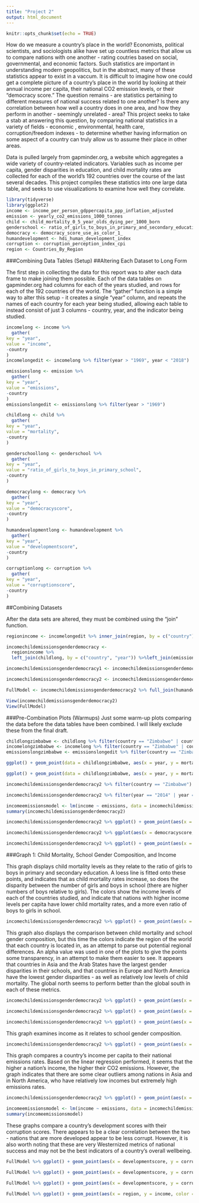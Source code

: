 ```yaml
---
title: "Project 2"
output: html_document
---
```


```r
knitr::opts_chunk$set(echo = TRUE)
```
How do we measure a country's place in the world? Economists, political scientists, and sociologists alike have set up countless metrics that allow us to compare nations with one another - rating coutries based on social, governmental, and economic factors. Such statistics are important in understanding modern geopolitics, but in the abstract, many of these statistics appear to exist in a vaccum. It is difficult to imagine how one could get a complete picture of a country's place in the world by looking at their annual income per capita, their national CO2 emission levels, or their "democracy score." The question remains - are statistics pertaining to different measures of national success related to one another? Is there any correlation between how well a country does in one area, and how they perform in another - seemingly unrelated - area? This project seeks to take a stab at answering this question, by comparing national statistics in a variety of fields - economic , environmental, health care, corruption/freedom indexes - to determine whether having information on some aspect of a country can truly allow us to assume their place in other areas. 

Data is pulled largely from gapminder.org, a website which aggregates a wide variety of country-related indicators. Variables such as income per capita, gender disparities in education, and child mortality rates are collected for each of the world's 192 countries over the course of the last several decades. This project compiles these statistics into one large data table, and seeks to use visualizations to examine how well they correlate. 

```r
library(tidyverse)
library(ggplot2)
income <- income_per_person_gdppercapita_ppp_inflation_adjusted
emission <- yearly_co2_emissions_1000_tonnes
child <- child_mortality_0_5_year_olds_dying_per_1000_born
genderschool <- ratio_of_girls_to_boys_in_primary_and_secondary_education_perc_1_
democracy <- democracy_score_use_as_color_1_
humandevelopment <- hdi_human_development_index
corruption <- corruption_perception_index_cpi
region <- Countries_By_Region
```

###Combining Data Tables (Setup)
##Altering Each Dataset to Long Form

The first step in collecting the data for this report was to alter each data frame to make joining them possible. Each of the data tables on gapminder.org had columns for each of the years studied, and rows for each of the 192 countries of the world. The "gather" function is a simple way to alter this setup - it creates a single "year" column, and repeats the names of each country for each year being studied, allowing each table to instead consist of just 3 columns - country, year, and the indicator being studied. 
```r
incomelong <- income %>%
  gather(
key = "year", 
value = "income",
-country
)
incomelongedit <- incomelong %>% filter(year > "1969", year < "2018")

emissionslong <- emission %>% 
  gather(
key = "year", 
value = "emissions",
-country
)
emissionslongedit <- emissionslong %>% filter(year > "1969")

childlong <- child %>% 
  gather(
key = "year", 
value = "mortality",
-country
)

genderschoollong <- genderschool %>% 
  gather(
key = "year", 
value = "ratio_of_girls_to_boys_in_primary_school",
-country
)

democracylong <- democracy %>% 
  gather(
key = "year", 
value = "democracyscore",
-country
)

humandevelopmentlong <- humandevelopment %>% 
  gather(
key = "year", 
value = "developmentscore",
-country
)

corruptionlong <- corruption %>%
  gather(
key = "year", 
value = "corruptionscore",
-country
)
```

##Combining Datasets

After the data sets are altered, they must be combined using the "join" function. 
```r
regionincome <- incomelongedit %>% inner_join(region, by = c("country"))

incomechildemissionsgenderdemocracy <- 
  regionincome %>% 
  left_join(childlong, by = c("country", "year")) %>%left_join(emissionslongedit, by = c("country", "year")) %>%left_join(genderschoollong, by = c("country", "year")) %>%left_join(democracylong, by = c("country", "year"))

incomechildemissionsgenderdemocracy1 <- incomechildemissionsgenderdemocracy %>% mutate(us = ifelse(country == "United States", 1, 0))

incomechildemissionsgenderdemocracy2 <- incomechildemissionsgenderdemocracy1 %>% mutate(incomelevels = ifelse(income < 1000, 0, ifelse(income < 1750, 1, ifelse(income <5000, 2, 3))))

FullModel <- incomechildemissionsgenderdemocracy2 %>% full_join(humandevelopmentlong, by = c("country", "year")) %>% full_join(corruptionlong, by = c("country", "year"))

View(incomechildemissionsgenderdemocracy2)
View(FullModel)
```

###Pre-Combination Plots (Warmups)
Just some warm-up plots comparing the data before the data tables have been combined. I will likely exclude these from the final draft.
```r
childlongzimbabwe <- childlong %>% filter(country == "Zimbabwe" | country == "Afghanistan")
incomelongzimbabwe <- incomelong %>% filter(country == "Zimbabwe" | country == "Afghanistan")
emissionslongzimbabwe <- emissionslongedit %>% filter(country == "Zimbabwe" | country == "Afghanistan")

ggplot() + geom_point(data = childlongzimbabwe, aes(x = year, y = mortality, alpha = "0.7", color = country))

ggplot() + geom_point(data = childlongzimbabwe, aes(x = year, y = mortality, alpha = "0.7", color = country)) + geom_point(data = incomelongzimbabwe, aes(x = year, y = income, alpha = "0.7", color = country)) + geom_point(data = emissionslongzimbabwe, aes(x = year, y = emissions, alpha = "0.7", color = country))
```

```r
incomechildemissionsgenderdemocracy2 %>% filter(country == "Zimbabwe") %>% ggplot() + geom_point(aes(x = income, y = mortality, color = country))

incomechildemissionsgenderdemocracy2 %>% filter(year == "2014" | year == "2013" | year == "2012" | year == "2011" | year == "2010") %>% ggplot() + geom_point(aes(x = income, y = mortality)) + geom_smooth(aes(x = income, y = mortality))

incomeemissionsmodel <- lm(income ~ emissions, data = incomechildemissionsgenderdemocracy2)
summary(incomechildemissionsgenderdemocracy2)
```

```r
incomechildemissionsgenderdemocracy2 %>% ggplot() + geom_point(aes(x = income, y = ratio_of_girls_to_boys_in_primary_school, color = mortality)) + geom_smooth(aes(x = income, y = ratio_of_girls_to_boys_in_primary_school), method = loess)

incomechildemissionsgenderdemocracy2 %>% ggplot(aes(x = democracyscore, y = income, color = incomelevels)) + geom_point() + geom_smooth(aes(x = democracyscore, y = income))

incomechildemissionsgenderdemocracy2 %>% ggplot() + geom_point(aes(x = mortality, y = ratio_of_girls_to_boys_in_primary_school, color = incomelevels)) + geom_smooth(aes(x = mortality, y = ratio_of_girls_to_boys_in_primary_school), method = loess) + ggtitle("Child Mortality and School Gender Composition") + theme(plot.title = element_text(hjust = 0.5))

```

###Graph 1: Child Mortality, School Gender Composition, and Income

This graph displays child mortality levels as they relate to the ratio of girls to boys in primary and secondary education. A loess line is fitted onto these points, and indicates that as child mortality rates increase, so does the disparity between the number of girls and boys in school (there are higher numbers of boys relative to girls). The colors show the income levels of each of the countries studied, and indicate that nations with higher income levels per capita have lower child mortality rates, and a more even ratio of boys to girls in school.

```r
incomechildemissionsgenderdemocracy2 %>% ggplot() + geom_point(aes(x = mortality, y = ratio_of_girls_to_boys_in_primary_school, color = incomelevels)) + scale_color_gradient2(low = "firebrick3", high = "blue", mid = "green1", labels = c("<$1000", "<$1750", "<$5000", ">=$5000"), midpoint = 1.75) + geom_smooth(aes(x = mortality, y = ratio_of_girls_to_boys_in_primary_school), method = loess) + ggtitle("Child Mortality and School Gender Composition") + theme(plot.title = element_text(hjust = 0.5)) + ylab("Ratio of Girls to Boys in Primary/Secondary School") + xlab("Child Mortality Levels")
```

This graph also displays the comparison between child mortality and school gender composition, but this time the colors indicate the region of the world that each country is located in, as an attempt to parse out potential regional differences. An alpha value was used in one of the plots to give the points some transparency, in an attempt to make them easier to see. It appears that countries in Asia and the Arab States have the largest gender disparities in their schools, and that countries in Europe and North America have the lowest gender disparities - as well as relatively low levels of child mortality. The global north seems to perform better than the global south in each of these metrics.
```r
incomechildemissionsgenderdemocracy2 %>% ggplot() + geom_point(aes(x = mortality, y = ratio_of_girls_to_boys_in_primary_school, color = region)) + geom_smooth(aes(x = mortality, y = ratio_of_girls_to_boys_in_primary_school), method = loess) + ggtitle("Child Mortality and School Gender Composition") + theme(plot.title = element_text(hjust = 0.5)) + ylab("Ratio of Girls to Boys in Primary/Secondary School") + xlab("Child Mortality Levels")

incomechildemissionsgenderdemocracy2 %>% ggplot() + geom_point(aes(x = mortality, y = ratio_of_girls_to_boys_in_primary_school, alpha = "0.8", color = region)) + geom_smooth(aes(x = mortality, y = ratio_of_girls_to_boys_in_primary_school), method = loess) + ggtitle("Child Mortality and School Gender Composition") + theme(plot.title = element_text(hjust = 0.5)) + ylab("Ratio of Girls to Boys in Primary/Secondary School") + xlab("Child Mortality Levels")

incomechildemissionsgenderdemocracy2 %>% ggplot() + geom_point(aes(x = mortality, y = ratio_of_girls_to_boys_in_primary_school, color = northsouth)) + geom_smooth(aes(x = mortality, y = ratio_of_girls_to_boys_in_primary_school), method = loess) + ggtitle("Child Mortality and School Gender Composition") + theme(plot.title = element_text(hjust = 0.5)) + ylab("Ratio of Girls to Boys in Primary/Secondary School") + xlab("Child Mortality Levels")
```

This graph examines income as it relates to school gender composition. 
```r
incomechildemissionsgenderdemocracy2 %>% ggplot() + geom_point(aes(x = income, y = ratio_of_girls_to_boys_in_primary_school, color = region)) + geom_smooth(aes(x = income, y = ratio_of_girls_to_boys_in_primary_school), method = loess) + ggtitle("Income and School Gender Composition") + theme(plot.title = element_text(hjust = 0.5)) + ylab("School Gender Composition") + xlab("Income")
```

This graph compares a country's income per capita to their national emissions rates. Based on the linear regression performed, it seems that the higher a nation's income, the higher their CO2 emissions. However, the graph indicates that there are some clear outliers among nations in Asia and in North America, who have relatively low incomes but extremely high emissions rates. 
```r
incomechildemissionsgenderdemocracy2 %>% ggplot() + geom_point(aes(x = income, y = emissions, color = region)) + geom_smooth(aes(x = income, y = ratio_of_girls_to_boys_in_primary_school), method = loess) + ggtitle("Income and Emissions") + theme(plot.title = element_text(hjust = 0.5)) + ylab("Emissions") + xlab("Income")

incomeemissionsmodel <- lm(income ~ emissions, data = incomechildemissionsgenderdemocracy2)
summary(incomeemissionsmodel)
```

These graphs compare a country's development scores with their corruption scores. There appears to be a clear correlation between the two - nations that are more developed appear to be less corrupt. However, it is also worth noting that these are very Westernized metrics of national success and may not be the best indicators of a country's overall wellbeing.
```r
FullModel %>% ggplot() + geom_point(aes(x = developmentscore, y = corruptionscore, color = incomelevels)) + scale_color_gradient2(low = "firebrick3", high = "blue", mid = "green1", labels = c("<$1000", "<$1750", "<$5000", ">=$5000"), midpoint = 1.75) + geom_smooth(aes(x = developmentscore, y = corruptionscore), method = loess) + ggtitle("Development and Corruption Scores") + theme(plot.title = element_text(hjust = 0.5)) + ylab("Corruption Score") + xlab("Development Score")

FullModel %>% ggplot() + geom_point(aes(x = developmentscore, y = corruptionscore, color = region)) + geom_smooth(aes(x = developmentscore, y = corruptionscore), method = loess) + ggtitle("Development and Corruption Scores") + theme(plot.title = element_text(hjust = 0.5)) + ylab("Corruption Score") + xlab("Development Score")

FullModel %>% ggplot() + geom_point(aes(x = developmentscore, y = corruptionscore, color = northsouth)) + geom_smooth(aes(x = developmentscore, y = corruptionscore), method = loess) + ggtitle("Development and Corruption Scores") + theme(plot.title = element_text(hjust = 0.5)) + ylab("Corruption Score") + xlab("Development Score")
```

```r
FullModel %>% ggplot() + geom_point(aes(x = region, y = income, color = northsouth)) + geom_smooth(aes(x = developmentscore, y = corruptionscore), method = loess) + ggtitle("Region and Income") + theme(plot.title = element_text(hjust = 0.5)) + ylab("Income") + xlab("Region")
```
